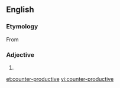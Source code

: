 {{also|counterproductive}}
==English==

===Etymology===
From {{prefix|counter|productive|lang=en}}

===Adjective===
{{en-adj}}

# {{alternative spelling of|counterproductive|lang=en}}

[[et:counter-productive]]
[[vi:counter-productive]]